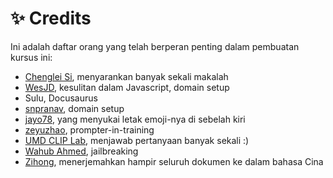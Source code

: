 
# ✨ Credits

Ini adalah daftar orang yang telah berperan penting dalam pembuatan kursus ini:

- [Chenglei Si](https://noviscl.github.io), menyarankan banyak sekali makalah
- [WesJD](https://wesleysmith.dev), kesulitan dalam Javascript, domain setup
- Sulu, Docusaurus
- [snpranav](https://twitter.com/snpranav), domain setup
- [jayo78](https://github.com/jayo78), yang menyukai letak emoji-nya di sebelah kiri
- [zeyuzhao](https://github.com/Zeyuzhao), prompter-in-training
- [UMD CLIP Lab](https://wiki.umiacs.umd.edu/clip/index.php/Main_Page), menjawab pertanyaan banyak sekali :)
- [Wahub Ahmed](https://github.com/wahub-ahmed), jailbreaking
- [Zihong](https://github.com/1openwindow), menerjemahkan hampir seluruh dokumen ke dalam bahasa Cina
